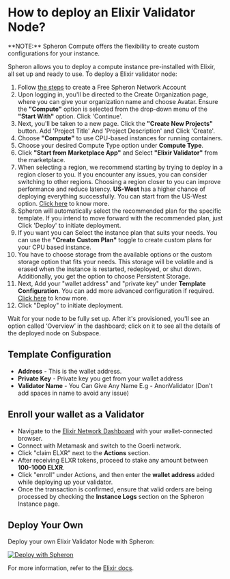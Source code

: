 
# How to deploy an Elixir Validator Node?

<VideoPlayer embedId="3jt_5RPBxgg" />

<Callout type="info">
  **NOTE:** Spheron Compute offers the flexibility to create custom
  configurations for your instance.
</Callout>

Spheron allows you to deploy a compute instance pre-installed with Elixir, all set up and ready to use.
To deploy a Elixir validator node:

1. Follow [the steps](https://blog.spheron.network/step-by-step-guide-to-launching-an-elixir-node-with-spheron#heading-step-1-create-a-free-spheron-network-account) to create a Free Spheron Network Account  
2. Upon logging in, you'll be directed to the Create Organization page, where you can give your organization name and choose Avatar. Ensure the **"Compute"** option is selected from the drop-down menu of the **"Start With"** option. Click 'Continue'. 
3. Next, you'll be taken to a new page. Click the **"Create New Projects"** button. Add 'Project Title' And 'Project Description' and Click 'Create'.
4. Choose **"Compute"** to use CPU-based instances for running containers.
5. Choose your desired Compute Type option under **Compute Type**.
6. Click **"Start from Marketplace App"** and Select **"Elixir Validator"** from the marketplace.
7. When selecting a region, we recommend starting by trying to deploy in a region closer to you. If you encounter any issues, you can consider switching to other regions. Choosing a region closer to you can improve performance and reduce latency. **US-West** has a higher chance of deploying everything successfully. You can start from the US-West option. [Click here](/compute/cluster/compute/#region) to know more.
8. Spheron will automatically select the recommended plan for the specific template. If you intend to move forward with the recommended plan, just Click 'Deploy' to initiate deployment.
9. If you want you can Select the instance plan that suits your needs. You can use the **"Create Custom Plan"** toggle to create custom plans for your CPU based instance.
10. You have to choose storage from the available options or the custom storage option that fits your needs. This storage will be volatile and is erased when the instance is restarted, redeployed, or shut down. Additionally, you get the option to choose Persistent Storage.
11. Next, Add your "wallet address" and "private key" under **Template Configuration**. You can add more advanced configuration if required. [Click here](/compute/cluster/compute/#advance-configuration-1) to know more.
12. Click "Deploy" to initiate deployment.

<Callout type="info">
Wait for your node to be fully set up. After it's provisioned, you'll see an option called ‘Overview’ in the dashboard; click on it to see all the details of the deployed node on Subspace.
</Callout>

## Template Configuration

- **Address** - This is the wallet address.
- **Private Key** - Private key you get from your wallet address
- **Validator Name** -  You Can Give Any Name E.g - AnonValidator (Don't add spaces in name to avoid any issue)

## Enroll your wallet as a Validator

- Navigate to the [Elixir Network Dashboard](https://dashboard.elixir.finance/) with your wallet-connected browser.
- Connect with Metamask and switch to the Goerli network.
- Click "claim ELXR" next to the **Actions** section.
- After receiving ELXR tokens, proceed to stake any amount between **100-1000 ELXR**.
- Click "enroll" under Actions, and then enter the **wallet address** added while deploying up your validator.
- Once the transaction is confirmed, ensure that valid orders are being processed by checking the **Instance Logs** section on the Spheron Instance page.

## Deploy Your Own

Deploy your own Elixir Validator Node with Spheron:

[![Deploy with Spheron](https://bafybeihxqi3jlv6cy2ogh6jjljinntisolbspxcrbgykyv6e5xyzujl3aa.ipfs.sphn.link/spheron-deploy.svg)](https://app.spheron.network/#/compute/marketplace?template=Elixir%20Validator&templateId=65b3903e0d9f7a57ae7f6d16)

For more information, refer to the [Elixir docs](https://docs.elixir.finance/running-an-elixir-validator).

<Navigation name="Deploy Elixir Validator Node" />
